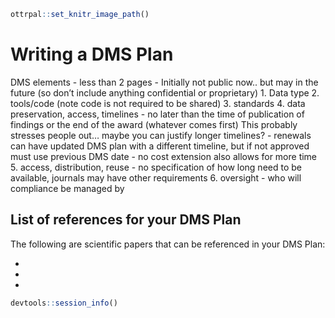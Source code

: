 
```r
ottrpal::set_knitr_image_path()
```

# Writing a DMS Plan


 DMS elements
   - less than 2 pages
   - Initially not public now.. but may in the future (so don't include anything confidential or proprietary)
    1. Data type
    2. tools/code (note code is not required to be shared)
    3. standards
    4. data preservation, access, timelines
      - no later than the time of publication of findings or the end of the award (whatever comes first) This probably stresses people out... maybe you can justify longer timelines? 
      - renewals can have updated DMS plan with a different timeline, but if not approved must use previous DMS date
      - no cost extension also allows for more time
    5. access, distribution, reuse
      - no specification of how long need to be available, journals may have other requirements
    6. oversight - who will compliance be managed by

## List of references for your DMS Plan

The following are scientific papers that can be referenced in your DMS Plan:

-
-
- 

 



















```r
devtools::session_info()
```
